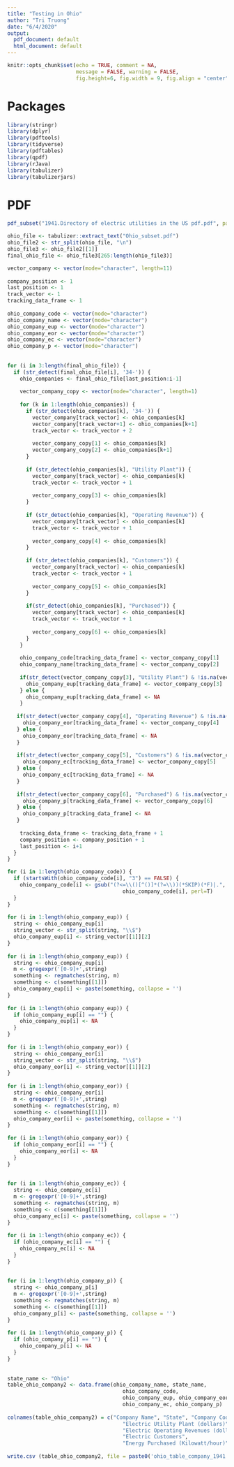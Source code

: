 ```yaml
---      
title: "Testing in Ohio"      
author: "Tri Truong"      
date: "6/4/2020"      
output:       
  pdf_document: default      
  html_document: default      
---      
```

       
```r
knitr::opts_chunk$set(echo = TRUE, comment = NA,       
                      message = FALSE, warning = FALSE,      
                      fig.height=6, fig.width = 9, fig.align = "center")      
```      
       
# Packages      
       
```r
library(stringr)      
library(dplyr)      
library(pdftools)      
library(tidyverse)      
library(pdftables)      
library(qpdf)      
library(rJava)      
library(tabulizer)      
library(tabulizerjars)      
```      
       
# PDF      
       
```r
pdf_subset("1941.Directory of electric utilities in the US pdf.pdf", page= 680:719, output= "Ohio_subset.pdf")      
```      
       
       
```r
ohio_file <- tabulizer::extract_text("Ohio_subset.pdf")      
ohio_file2 <- str_split(ohio_file, "\n")      
ohio_file3 <- ohio_file2[[1]]      
final_ohio_file <- ohio_file3[265:length(ohio_file3)]      
```      
   
      
       
```r
vector_company <- vector(mode="character", length=11)      
       
company_position <- 1      
last_position <- 1      
track_vector <- 1      
tracking_data_frame <- 1      
       
ohio_company_code <- vector(mode="character")      
ohio_company_name <- vector(mode="character")      
ohio_company_eup <- vector(mode="character")      
ohio_company_eor <- vector(mode="character")      
ohio_company_ec <- vector(mode="character")      
ohio_company_p <- vector(mode="character")      
       
       
for (i in 3:length(final_ohio_file)) {      
  if (str_detect(final_ohio_file[i], '34-')) {      
    ohio_companies <- final_ohio_file[last_position:i-1]      
          
    vector_company_copy <- vector(mode="character", length=1)      
          
    for (k in 1:length(ohio_companies)) {      
      if (str_detect(ohio_companies[k], '34-')) {      
        vector_company[track_vector] <- ohio_companies[k]      
        vector_company[track_vector+1] <- ohio_companies[k+1]      
        track_vector <- track_vector + 2      
              
        vector_company_copy[1] <- ohio_companies[k]      
        vector_company_copy[2] <- ohio_companies[k+1]      
      }      
            
      if (str_detect(ohio_companies[k], "Utility Plant")) {      
        vector_company[track_vector] <- ohio_companies[k]      
        track_vector <- track_vector + 1      
              
        vector_company_copy[3] <- ohio_companies[k]      
      }      
            
      if (str_detect(ohio_companies[k], "Operating Revenue")) {      
        vector_company[track_vector] <- ohio_companies[k]      
        track_vector <- track_vector + 1      
              
        vector_company_copy[4] <- ohio_companies[k]      
      }      
            
      if (str_detect(ohio_companies[k], "Customers")) {      
        vector_company[track_vector] <- ohio_companies[k]      
        track_vector <- track_vector + 1      
              
        vector_company_copy[5] <- ohio_companies[k]      
      }      
            
      if(str_detect(ohio_companies[k], "Purchased")) {      
        vector_company[track_vector] <- ohio_companies[k]      
        track_vector <- track_vector + 1      
              
        vector_company_copy[6] <- ohio_companies[k]      
      }      
    }      
         
    ohio_company_code[tracking_data_frame] <- vector_company_copy[1]      
    ohio_company_name[tracking_data_frame] <- vector_company_copy[2]      
          
    if(str_detect(vector_company_copy[3], "Utility Plant") & !is.na(vector_company_copy[3])) {      
      ohio_company_eup[tracking_data_frame] <- vector_company_copy[3]      
    } else {      
      ohio_company_eup[tracking_data_frame] <- NA      
    }      
          
   if(str_detect(vector_company_copy[4], "Operating Revenue") & !is.na(vector_company_copy[4])) {      
     ohio_company_eor[tracking_data_frame] <- vector_company_copy[4]      
   } else {      
     ohio_company_eor[tracking_data_frame] <- NA      
   }      
       
   if(str_detect(vector_company_copy[5], "Customers") & !is.na(vector_company_copy[5])) {      
     ohio_company_ec[tracking_data_frame] <- vector_company_copy[5]      
   } else {      
     ohio_company_ec[tracking_data_frame] <- NA      
   }      
       
   if(str_detect(vector_company_copy[6], "Purchased") & !is.na(vector_company_copy[6])) {      
     ohio_company_p[tracking_data_frame] <- vector_company_copy[6]      
   } else {      
     ohio_company_p[tracking_data_frame] <- NA      
   }      
       
    tracking_data_frame <- tracking_data_frame + 1      
    company_position <- company_position + 1      
    last_position <- i+1      
  }      
}      
```      
       
       
```r
for (i in 1:length(ohio_company_code)) {      
  if (startsWith(ohio_company_code[i], "3") == FALSE) {      
    ohio_company_code[i] <- gsub("(?<=\\()[^()]*(?=\\))(*SKIP)(*F)|.", "",       
                                     ohio_company_code[i], perl=T)      
  }      
}      
       
for (i in 1:length(ohio_company_eup)) {      
  string <- ohio_company_eup[i]      
  string_vector <- str_split(string, "\\$")      
  ohio_company_eup[i] <- string_vector[[1]][2]      
}      
       
for (i in 1:length(ohio_company_eup)) {      
  string <- ohio_company_eup[i]      
  m <- gregexpr('[0-9]+',string)      
  something <- regmatches(string, m)      
  something <- c(something[[1]])      
  ohio_company_eup[i] <- paste(something, collapse = '')      
}      
       
for (i in 1:length(ohio_company_eup)) {      
  if (ohio_company_eup[i] == "") {      
    ohio_company_eup[i] <- NA      
  }      
}      
       
for (i in 1:length(ohio_company_eor)) {      
  string <- ohio_company_eor[i]      
  string_vector <- str_split(string, "\\$")      
  ohio_company_eor[i] <- string_vector[[1]][2]      
}      
       
for (i in 1:length(ohio_company_eor)) {      
  string <- ohio_company_eor[i]      
  m <- gregexpr('[0-9]+',string)      
  something <- regmatches(string, m)      
  something <- c(something[[1]])      
  ohio_company_eor[i] <- paste(something, collapse = '')      
}      
       
for (i in 1:length(ohio_company_eor)) {      
  if (ohio_company_eor[i] == "") {      
    ohio_company_eor[i] <- NA      
  }      
}      
       
       
for (i in 1:length(ohio_company_ec)) {      
  string <- ohio_company_ec[i]      
  m <- gregexpr('[0-9]+',string)      
  something <- regmatches(string, m)      
  something <- c(something[[1]])      
  ohio_company_ec[i] <- paste(something, collapse = '')      
}      
       
for (i in 1:length(ohio_company_ec)) {      
  if (ohio_company_ec[i] == "") {      
    ohio_company_ec[i] <- NA      
  }      
}      
       
       
for (i in 1:length(ohio_company_p)) {      
  string <- ohio_company_p[i]      
  m <- gregexpr('[0-9]+',string)      
  something <- regmatches(string, m)      
  something <- c(something[[1]])      
  ohio_company_p[i] <- paste(something, collapse = '')      
}      
       
for (i in 1:length(ohio_company_p)) {      
  if (ohio_company_p[i] == "") {      
    ohio_company_p[i] <- NA      
  }      
}      
       
       
state_name <- "Ohio"      
table_ohio_company2 <- data.frame(ohio_company_name, state_name,       
                                     ohio_company_code,       
                                     ohio_company_eup, ohio_company_eor,      
                                     ohio_company_ec, ohio_company_p)      
       
colnames(table_ohio_company2) = c("Company Name", "State", "Company Code",       
                                     "Electric Utility Plant (dollars)",       
                                     "Electric Operating Revenues (dollars)",      
                                     "Electric Customers",       
                                     "Energy Purchased (Kilowatt/hour)")      
       
write.csv (table_ohio_company2, file = paste0('ohio_table_company_1941', '.csv'))      
```      
 
 